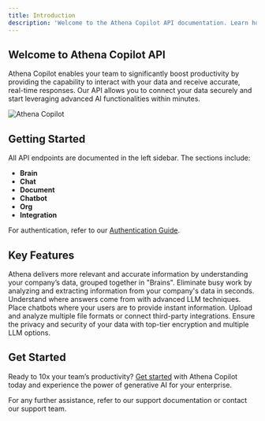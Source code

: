 ```yaml
---
title: Introduction
description: 'Welcome to the Athena Copilot API documentation. Learn how to integrate and interact with our powerful features.'
---
```


## Welcome to Athena Copilot API

Athena Copilot enables your team to significantly boost productivity by providing the capability to interact with your data and receive accurate, real-time responses. Our API allows you to connect your data securely and start leveraging advanced AI functionalities within minutes.

![Athena Copilot](https://framerusercontent.com/images/AtCoYlWx1ulkh5l8BB42CRZRrBg.png?scale-down-to=2048)

## Getting Started

All API endpoints are documented in the left sidebar. The sections include:
- **Brain**
- **Chat**
- **Document**
- **Chatbot**
- **Org**
- **Integration**

For authentication, refer to our [Authentication Guide](/Authentication).


## Key Features



<CardGroup cols={2}>
  <Card
    title="Generative AI for Your Data"
    icon="brain"
    href="https://app.athenacopilot.ai/brain"
  >
    Athena delivers more relevant and accurate information by understanding your company’s data, grouped together in "Brains".
  </Card>
  <Card
    title="Unlock Productivity"
    icon="chart-line"
    href="https://app.athenacopilot.ai/"
  >
    Eliminate busy work by analyzing and extracting information from your company's data in seconds.
  </Card>
  <Card
    title="Full Referenceability"
    icon="book"
    href="https://app.athenacopilot.ai/"
  >
    Understand where answers come from with advanced LLM techniques.
  </Card>
  <Card
    title="Embed Chatbots"
    icon="robot"
    href="https://app.athenacopilot.ai/"
  >
    Place chatbots where your users are to provide instant information.
  </Card>
  <Card
    title="Diverse File Support"
    icon="file"
    href="https://app.athenacopilot.ai/"
  >
    Upload and analyze multiple file formats or connect third-party integrations.
  </Card>
  <Card
    title="Secure & Model Agnostic"
    icon="lock"
    href="https://app.athenacopilot.ai/"
  >
    Ensure the privacy and security of your data with top-tier encryption and multiple LLM options.
  </Card>
</CardGroup>

## Get Started

Ready to 10x your team’s productivity? [Get started](#) with Athena Copilot today and experience the power of generative AI for your enterprise.

For any further assistance, refer to our support documentation or contact our support team.